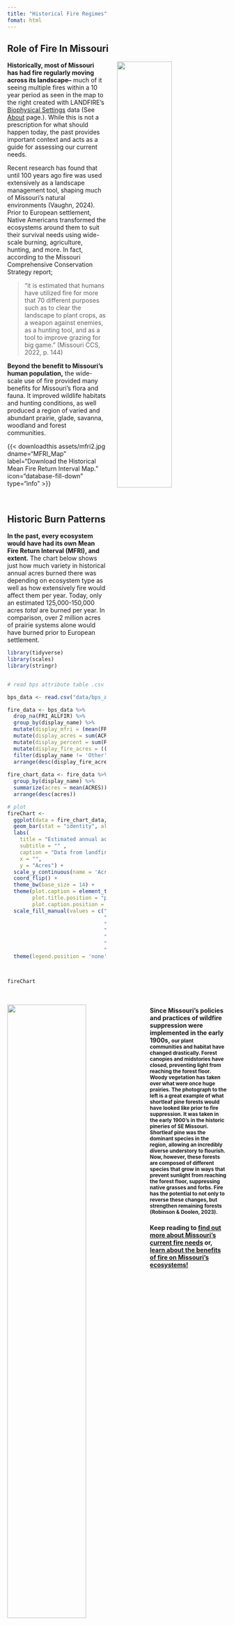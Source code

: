 ```yaml
---
title: "Historical Fire Regimes"
fomat: html
---
```


## Role of Fire In Missouri

![](assets/mfri2.jpg){style="float:right; margin-left: 5%; fig-align:right; width:50%;" fig-alt="\"Historical ecosystems map of a large region in the western United States."}

**Historically, most of Missouri has had fire regularly moving across its landscape–** much of it seeing multiple fires within a 10 year period as seen in the map to the right created with LANDFIRE's [Biophysical Settings](https://landfire.gov/vegetation/bps) data (See [About](about.qmd) page.). While this is not a prescription for what should happen today, the past provides important context and acts as a guide for assessing our current needs.

Recent research has found that until 100 years ago fire was used extensively as a landscape management tool, shaping much of Missouri’s natural environments (Vaughn, 2024). Prior to European settlement, Native Americans transformed the ecosystems around them to suit their survival needs using wide-scale burning, agriculture, hunting, and more. In fact, according to the Missouri Comprehensive Conservation Strategy report;

> “it is estimated that humans have utilized fire for more that 70 different purposes such as to clear the landscape to plant crops, as a weapon against enemies, as a hunting tool, and as a tool to improve grazing for big game.” (Missouri CCS, 2022, p. 144)

**Beyond the benefit to Missouri’s human population,** the wide-scale use of fire provided many benefits for Missouri’s flora and fauna. It improved wildlife habitats and hunting conditions, as well produced a region of varied and abundant prairie, glade, savanna, woodland and forest communities.

{{< downloadthis assets/mfri2.jpg dname="MFRI_Map" label="Download the Historical Mean Fire Return Interval Map. " icon="database-fill-down" type="info" >}}

<br>

## Historic Burn Patterns

**In the past, every ecosystem would have had its own Mean Fire Return Interval (MFRI), and extent.** The chart below shows just how much variety in historical annual acres burned there was depending on ecosystem type as well as how extensively fire would affect them per year. Today, only an estimated 125,000-150,000 acres *total* are burned per year. In comparison, over 2 million acres of prairie systems alone would have burned prior to European settlement.

```r

library(tidyverse)
library(scales)
library(stringr)


# read bps attribute table .csv and summarize.  Randy Swaty added a "display_name" field to use in charts.  These names match those in the BpS map, and were 'manually' created by Randy.

bps_data <- read.csv("data/bps_aoi_attributes.csv") 

fire_data <- bps_data %>%
  drop_na(FRI_ALLFIR) %>%
  group_by(display_name) %>%
  mutate(display_mfri = (mean(FRI_ALLFIR))) %>%
  mutate(display_acres = sum(ACRES)) %>%
  mutate(display_percent = sum(REL_PERCENT)) %>%
  mutate(display_fire_acres = ((1/display_mfri)*display_acres)) %>%
  filter(display_name != 'Other')  %>%
  arrange(desc(display_fire_acres))
 
fire_chart_data <- fire_data %>%
  group_by(display_name) %>%
  summarize(acres = mean(ACRES)) %>%
  arrange(desc(acres))

# plot
fireChart <- 
  ggplot(data = fire_chart_data, aes(x = reorder(display_name, acres), y = acres, fill = display_name)) +
  geom_bar(stat = "identity", alpha = 0.8) +
  labs(
    title = "Estimated annual acres burned per ecosystem prior to European colonization",
    subtitle = "" ,
    caption = "Data from landfire.gov.",
    x = "",
    y = "Acres") +
  scale_y_continuous(name = 'Acres', labels = comma) +
  coord_flip() +
  theme_bw(base_size = 14) +
  theme(plot.caption = element_text(hjust = 0, face = "italic"),
        plot.title.position = "plot", 
        plot.caption.position =  "plot") +
  scale_fill_manual(values = c("Oak Savanna" = "#665ee1",
                               "Oak Forest and Woodland Systems" = "#93b371",
                               "Prairie Systems" = "#fffb7f",
                               "Maple-Basswood Forest" = "#22331f",
                               "Shortleaf Pine-Oak Forest and Woodland" = "#d74d51",
                               "Floodplain and Swamp Systems" = "#3d6c6f",
                               "Mesic Hardwood Forest" = "#ff01cc")) +
  theme(legend.position = 'none')



fireChart

```

<br>

![](OzarksPhoto.jpg){style="float:left; margin-right: 5%; fig-align:right; width:60%;" fig-alt="\"image descriptiion."}

<h4>**Since Missouri’s policies and practices of wildfire suppression were implemented in the early 1900s,** <small class="text-body-secondary">our plant communities and habitat have changed drastically. Forest canopies and midstories have closed, preventing light from reaching the forest floor. Woody vegetation has taken over what were once huge prairies. The photograph to the left is a great example of what shortleaf pine forests would have looked like prior to fire suppression. It was taken in the early 1900's in the historic pineries of SE Missouri. Shortleaf pine was the dominant species in the region, allowing an incredibly diverse understory to flourish. Now, however, these forests are composed of different species that grow in ways that prevent sunlight from reaching the forest floor, suppressing native grasses and forbs. Fire has the potential to not only to reverse these changes, but strengthen remaining forests (Robinson & Doolen, 2023).</small></h4>

<h4>

Keep reading to [find out more about Missouri’s current fire needs](current.qmd) or, [learn about the benefits of fire on Missouri’s ecosystems!](ecosig.qmd)

<h4>
